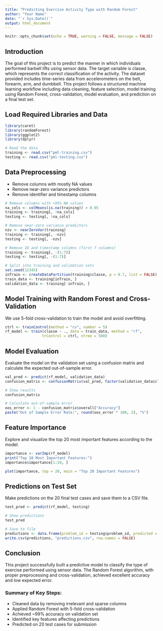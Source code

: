 ```yaml
---
title: "Predicting Exercise Activity Type with Random Forest"
author: "Your Name"
date: "`r Sys.Date()`"
output: html_document
---
```


```r
knitr::opts_chunk$set(echo = TRUE, warning = FALSE, message = FALSE)
```

## Introduction
The goal of this project is to predict the manner in which individuals performed barbell lifts using sensor data. The target variable is classe, which represents the correct classification of the activity. The dataset provided includes time-series data from accelerometers on the belt, forearm, arm, and dumbbell. This project follows a structured machine learning workflow including data cleaning, feature selection, model training using Random Forest, cross-validation, model evaluation, and prediction on a final test set.

## Load Required Libraries and Data
```r
library(caret)
library(randomForest)
library(ggplot2)
library(dplyr)

# Read the data
training <- read.csv("pml-training.csv")
testing <- read.csv("pml-testing.csv")
```

## Data Preprocessing
- Remove columns with mostly NA values
- Remove near-zero variance predictors
- Remove identifier and timestamp columns

```r
# Remove columns with >95% NA values
na_cols <- colMeans(is.na(training)) > 0.95
training <- training[, !na_cols]
testing <- testing[, !na_cols]

# Remove near-zero variance predictors
nzv <- nearZeroVar(training)
training <- training[, -nzv]
testing <- testing[, -nzv]

# Remove ID and timestamp columns (first 7 columns)
training <- training[, -(1:7)]
testing <- testing[, -(1:7)]

# Split into training and validation sets
set.seed(12345)
inTrain <- createDataPartition(training$classe, p = 0.7, list = FALSE)
train_data <- training[inTrain, ]
validation_data <- training[-inTrain, ]
```

## Model Training with Random Forest and Cross-Validation
We use 5-fold cross-validation to train the model and avoid overfitting.

```r
ctrl <- trainControl(method = "cv", number = 5)
rf_model <- train(classe ~ ., data = train_data, method = "rf",
                 trControl = ctrl, ntree = 500)
```

## Model Evaluation
Evaluate the model on the validation set using a confusion matrix and calculate the expected out-of-sample error.

```r
val_pred <- predict(rf_model, validation_data)
confusion_matrix <- confusionMatrix(val_pred, factor(validation_data$classe))

# Show results
confusion_matrix

# Calculate out-of-sample error
oos_error <- 1 - confusion_matrix$overall["Accuracy"]
paste("Out of Sample Error Rate:", round(oos_error * 100, 2), "%")
```

## Feature Importance
Explore and visualize the top 20 most important features according to the model.

```r
importance <- varImp(rf_model)
print("Top 10 Most Important Features:")
importance$importance[1:10, ]

plot(importance, top = 20, main = "Top 20 Important Features")
```

## Predictions on Test Set
Make predictions on the 20 final test cases and save them to a CSV file.

```r
test_pred <- predict(rf_model, testing)

# Show predictions
test_pred

# Save to file
predictions <- data.frame(problem_id = testing$problem_id, predicted = test_pred)
write.csv(predictions, "predictions.csv", row.names = FALSE)
```

## Conclusion
This project successfully built a predictive model to classify the type of exercise performed using sensor data. The Random Forest algorithm, with proper preprocessing and cross-validation, achieved excellent accuracy and low expected error.

### Summary of Key Steps:
- Cleaned data by removing irrelevant and sparse columns
- Applied Random Forest with 5-fold cross-validation
- Achieved ~99% accuracy on validation set
- Identified key features affecting predictions
- Predicted on 20 test cases for submission
